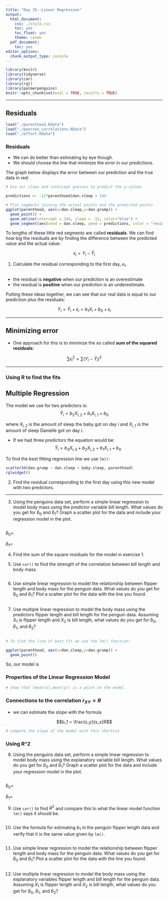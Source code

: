 ```yaml
---
title: "Day 35--Linear Regression"
output:
  html_document:
    css: ./style.css
    toc: yes
    toc_float: yes
    theme: cosmo
  pdf_document:
    toc: yes
editor_options:
  chunk_output_type: console
---
```


```r
library(knitr)
library(tidyverse)
library(car)
library(rgl)
library(palmerpenguins)
knitr::opts_chunk$set(eval = TRUE, results = TRUE)
```

---

## Residuals

```r
load("./parenthood.Rdata")
load("./pearson_correlations.RData")
load("./effort.Rdata")
```

### Residuals

+ We can do better than estimating by eye though. 
+ We should choose the line that minimize the error in our predictions.

The graph below displays the error between our prediction and the true data in red:

```r
# Use our slope and intercept guesses to predict the y-values

predictions <- -12*parenthood$dan.sleep + 144

# Plot segments joining the actual points and the predicted points
ggplot(parenthood, aes(x=dan.sleep,y=dan.grump)) +
  geom_point() + 
  geom_abline(intercept = 144, slope = -12, color="blue") + 
  geom_segment(aes(xend = dan.sleep, yend = predictions, color = "residual"))
```

To lengths of these little red segments are called **residuals**. We can find how big the residuals are by finding the difference between the predicted value and the actual value:

$$\epsilon_i = Y_i - \hat{Y}_i$$

1. Calculate the residual corresponding to the first day, $\epsilon_1$. 
```r

```

+ the residual is **negative** when our prediction is an overestimate
+ the residual is **positive** when our prediction is an underestimate.

Putting these ideas together, we can see that our real data is equal to our prediction plus the residuals:

$$Y_i = \hat{Y}_i + \epsilon_i = b_1X_i + b_0 + \epsilon_i$$

---

## Minimizing error

+ One approach for this is to minimize the so called **sum of the squared residuals**:

$$ \sum \epsilon_i^2 = \sum (Y_i - \hat{Y}_i)^2$$

---

### Using R to find the fits


## Multiple Regression


The model we use for two predictors is:
$$\hat{Y}_i = b_2 X_{i,2} + b_1 X_{i,1} + b_0$$

where $X_{i,2}$ is the amount of sleep the baby got on day $i$ and $X_{i,1}$ is the amount of sleep Danielle got on day $i$.

+ If we had three predictors the equation would be:
$$\hat{Y}_i = b_3 X_{i,3} + b_2 X_{i,2} + b_1 X_{i,1} + b_0$$


To find the best fitting regression line we use `lm()`:

```r
scatter3d(dan.grump ~ dan.sleep + baby.sleep, parenthood)
rglwidget()
```

2. Find the residual corresponding to the first day using this new model with two predictors.

---

3. Using the penguins data set, perform a simple linear regression to model body mass using the predictor variable bill length. What values do you get for $\hat{b}_0$ and $\hat{b}_1$? Graph a scatter plot for the data and include your regression model in the plot.

```r

```



$\hat{b}_0 =$

$\hat{b}_1 =$



4. Find the sum of the square residuals for the model in exercise 1.


5. Use `cor()` to find the strength of the correlation between bill length and body mass. 


```r

```



6. Use simple linear regression to model the relationship between flipper length and body mass for the penguin data. What values do you get for $\hat{b}_0$ and $\hat{b}_1$? Plot a scatter plot for the data with the line you found.

```r

```

7. Use multiple linear regression to model the body mass using the predictors flipper length and bill length for the penguin data. Assuming $X_1$ is flipper length and $X_2$ is bill length, what values do you get for $\hat{b}_0$,  $\hat{b}_1$, and $\hat{b}_2$? 

```r

```

```r
# To find the line of best fit we use the lm() function:
```


```r
ggplot(parenthood, aes(x=dan.sleep,y=dan.grump)) +
  geom_point() 
```

So, our model is 


### Properties of the Linear Regression Model


```r
# show that (mean(x),mean(y)) is a point on the model

```

### Connections to the correlation $r_{XY}=R$

+ we can estimate the slope with the formula

$$b_1 = \frac{s_y}{s_x}R$$

```r
# compute the slope of the model with this shortcut

```


### Using R^2


8. Using the penguins data set, perform a simple linear regression to model body mass using the explanatory variable bill length. What values do you get for $\hat{b}_0$ and $\hat{b}_1$? Graph a scatter plot for the data and include your regression model in the plot.

```r

```

$\hat{b}_0 =$

$\hat{b}_1 =$

9. Use `cor()` to find $R^2$ and compare this to what the linear model function `lm()` says it should be. 

```r

```

10. Use the formula for estimating $b_1$ in the penguin flipper length data and verify that it is the same value given by `lm()`.

```r

```

11. Use simple linear regression to model the relationship between flipper length and body mass for the penguin data. What values do you get for $\hat{b}_0$ and $\hat{b}_1$? Plot a scatter plot for the data with the line you found.

```r

```


12. Use multiple linear regression to model the body mass using the explanatory variables flipper length and bill length for the penguin data. Assuming $X_1$ is flipper length and $X_2$ is bill length, what values do you get for $\hat{b}_0$,  $\hat{b}_1$, and $\hat{b}_2$? 

```r

```